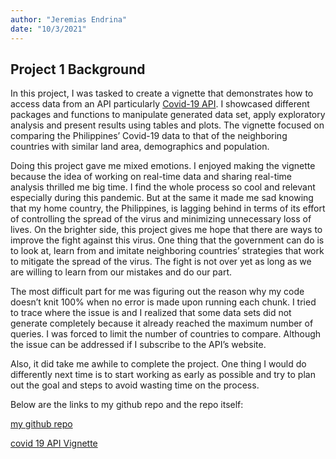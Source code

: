 ```yaml
---
author: "Jeremias Endrina"
date: "10/3/2021"
---
```


## Project 1 Background

In this project, I was tasked to create a vignette that demonstrates how to access data from an API particularly [Covid-19 API](https://covid19api.com/). I showcased different packages and functions to manipulate generated data set, apply exploratory analysis and present results using tables and plots. The vignette focused on comparing the Philippines' Covid-19 data to that of the neighboring countries with similar land area, demographics and population.

Doing this project gave me mixed emotions. I enjoyed making the vignette because the idea of working on real-time data and sharing real-time analysis thrilled me big time. I find the whole process so cool and relevant especially during this pandemic. But at the same it made me sad knowing that my home country, the Philippines, is lagging behind in terms of its effort of controlling the spread of the virus and minimizing unnecessary loss of lives. On the brighter side, this project gives me hope that there are ways to improve the fight against this virus. One thing that the government can do is to look at, learn from and imitate neighboring countries’ strategies that work to mitigate the spread of the virus. The fight is not over yet as long as we are willing to learn from our mistakes and do our part.

The most difficult part for me was figuring out the reason why my code doesn't knit 100% when no error is made upon running each chunk. I tried to trace where the issue is and I realized that some data sets did not generate completely because it already reached the maximum number of queries. I was forced to limit the number of countries to compare. Although the issue can be addressed if I subscribe to the API's website. 

Also, it did take me awhile to complete the project. One thing I would do differently next time is to start working as early as possible and try to plan out the goal and steps to avoid wasting time on the process.


Below are the links to my github repo and the repo itself:  

[my github repo](https://github.com/jerryendrina/Covid-19-API-Vignette)  

[covid 19 API Vignette](https://jerryendrina.github.io/Covid-19-API-Vignette/)  



